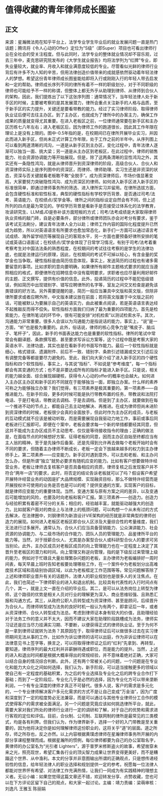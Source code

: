 # 值得收藏的青年律师成长图鉴
## 正文
来源：星瀚微法苑在知乎平台上，法学专业学生毕业后的就业发展问题一直是热门话题；腾讯将《令人心动的Offer》定位为“S级”（即Super）项目也可看出律师行业在全社会的受关注程度。但与此同时，法学专业的整体就业情况却不容乐观，过去三年中，麦克思研究院发布的《大学生就业报告》均将法学列为“红牌”专业，即失业量较大，就业率、月收入和就业满意度较低的专业。尽管看似光鲜的律师行业背后有许多不为人知的辛苦，但用法律创造价值带来的成就感依然驱动着年轻法律人的梦想。希望这份青年律师成长图鉴能给即将入行或刚刚入行的年轻人带去启发和一定的帮助。律师成长序列不同的律所有着不一样的职级划分，对于不同职级的律师也可能给予不一样的称谓，但整体上都无外乎从助理到律师、从律师到合伙人的架构，因此，我们提炼出了以下这张序列图：通常情况下，当年轻法律人处于新手区的时候，主要被考察的是其发展潜力，律所会重点关注新手的人格与品质，至于新手区的实力提升，关键还是要看带教的能力。经过了实习律师阶段、取得律师执业证后便可去往主办区。到了主办区，也就成为了律所中的办案主力，确保工作成果的质量就变得尤其重要。在进入老板区之前，一位律师通常要在新手区和主办区历练七八年左右；进入老板区后，因为律师工作的跑道很长，因此其工作年限在理论上是没有上限的。图中-0.5年指的是，在校期间已在律所开展毕业实习，并因此而进入新手区，但尚未正式计算工作年限，处于工作之前的半年中。从序列图上可以看到两道清晰的鸿沟，一道是从新手区到主办区，变化过程中，青年法律人逐渐可以独当一面、挑大梁；另一道是从主办区到老板区，在此过程中，律师的销售能力、社会资源协调能力等开始展现。但是，除了这两条清晰的显性鸿沟之外，其实还有一条隐性鸿沟，就是从律师晋升到资深律师的阶段，高级合伙人、合伙人和资深律师实际上是序列图中的资深区，而律师、律师助理、实习生还是非资深的状态，资深与否关键就看老板敢不敢“全脱手”。成为资深律师后，市场价值显著变高，大家要努力突破隐性鸿沟、成为资深区的律师。如何进入新手区进入新手区的标准很简单，即通过律师事务所的筛选、进入律所实习并留用。在律所选拔方面，会包含硬性标准和软性标准，典型的硬性指标有学校学历背景、是否通过司考/法考、英语能力、在校绩点/奖学金等。律所之间的指标设定自然会有不同，但上述所列的四点是最为常见的。学校学历背景是看新手是否接受过体系化的法学教育，攻读研究生、LLM或JD是弥补该方面短板的方式；司考/法考成绩是大家取得律师执业资格的敲门砖，自是必要条件，部分律所或律师团队亦会对考分有要求，鉴于该考试无法刷分，建议青年法律人全力以赴；律师工作内容的国际化程度提升已然成为趋势，所以对英语语言有所要求也愈加常态化，新手们一方面可以通过语言考试成绩、海外留学经历等展现自己的客观水平，另一方面也要预备好律所安排的笔试或英语口语面试；在校绩点/奖学金体现了日常学习情况，有别于司考/法考着重考察考生对中国法法条的熟悉程度，在校期间的考试往往考察的是学生的法律功底，也就是法律运行的原理，因此，在校期间的考试不可掉以轻心，有含金量的奖学金也当争取。硬性指标是由简历信息体现，事实上，发送简历的过程也有诸多需要留意的事项。比如求职的意向要明确，如果律所有邮件主题格式要求的就应当遵照相应的格式，即便律所在招聘信息中没有载明要求，求职者也应尽量利用好邮件的主题、正文撰写，提供有价值的信息。此外，投递简历的过程中不能犯低级错误，例如简历中出现错别字、错写应聘律所的名字等，室友之间交叉检查是避免该类错误的好方法。另外需要提醒的是，简历一般应当兼具中文版和英文版，但除非律所要求或者应聘外所，中文版本建议放在前面；若将英文版置于中文版之前的话，可能被默认为要展示自己的英语实力，由此被重点阅读，若是英语语言表达经不起推敲反而得不偿失。软性指标方面我们归纳了最为重要的四项能力。首先是检索能力，在律所笔试的环节中，很有可能安排“对机检索”以测试检索水平。其次，沟通能力非常重要。很多人会误以为沟通能力是指说话的能力，事实上，“说”是一方面，“听”也是极为重要的。此外，俗话说，律师的核心竞争力是“嘴皮子、脑瓜子、笔杆子”，因此，新手的书面表达能力也是重要的软性指标。律所的笔试中常常会有翻译题、条款撰写题、甚至要求写诉讼方案等，这个过程中既是考察大家的英语水平、法律功底，其实也是在看新手的书面写作能力。最后一个软性指标就是细心，格式错误、遗漏附件、前后不一致、错别字、条款引述错漏或交叉引述后没有调整完备等都是要尽力避免的。至此，我们向大家介绍了进入新手区的四个硬性指标和四个软性指标，事实上，与其说“指标”、不如说是“参考维度”，每一个指标都会有其变通的方式；也不是非要达成所有的指标才能进入新手区。只是说，相关的能力越全面、综合展现越硬核，获得令人心动的offer的概率也会越大。如何进入主办区主办区和新手区的不同就在于能够独当一面，即独立办案。什么样的素养可称之为能够独立办案？我们觉得，有三项素养是极其重要的。第一项素养——自推进能力。在新手阶段，更多的时候可能是执行带教布置的任务，带教说和法院打电话、于是打电话，带教说去调档、于是去调档。但是到了主办区，就要做到在每一个推进不动的节点上，都能自己去主动地解决、再推进。在成为律师但尚未进阶到资深律师的时候，老板很少会真的全面放手，但此时作为主办区的成员，与老板的互动模式就不应该是被动听取，而是需要展现自我驱动力地工作，事前或事后同老板进行汇报即可。即便在个案中，老板会要求每一个新的举措都要经其同意，但这并不能成为主办区成员不主动思考、仅仅是等待接收指令的理由；正确的做法是，在面临节点的时候想好方案、征得老板的同意，因而主办区自始至终都应当有主人翁的精神，至于是先操作后备案、还是先得到允许再去做每个老板开始时会有不同的要求，但随着主办律师不断成长，老板一定会下放越来越多的权力到主办律师手上。第二项素养——应变能力。新手区时遇到意外，可以去和老板、和主办问怎么办，但是所谓“独立”就势必要求有随机应变的能力。比如有客户想要做特许经营业务，老板让律师去复核客户是否具备相应的资质，律师复核之后发现客户并不符合“两年一店”的要求，此时，将否定的结论告诉老板就可以了吗？假设客户希望开展特许经营业务的动因是扩大品牌规模、实现融资目标，那么不做特许经营而是开展授权许可使用的业务是否也是可以的呢？提供变通的方案，实现客户的目标，就是律师应变能力的重要体现。当然，变通方案与原有方案之间的差异，以及变通后可能增加的风险，也要及时向老板和客户汇报。第三项素养——创造力。创造力与经验积累有着密不可分的关系；相应的，经验越丰富，就能驱动越强大的创造力。比如就客户面对的商业上与法律上的瓶颈问题，可以构想一个从未有过的方式去解决，在法律圈中，刘钢律师为新浪设计VIE架构的经历就是非常典型的律师创造力的展现。如何进入老板区老板区即合伙人区涉及大量综合性的考量维度，我们无法进行过多展开。通常认为，合伙人们应当具备营销能力、公众演讲能力、社会资源的协调能力、与二级市场的合作能力、团队人员的管理能力、品鉴律所平台的能力等。当然，对于授薪合伙人、尤其是办案型合伙人或科研型合伙人的要求可另当别论。此外，主办区成员对老板区成员的向上管理能力也在一定程度上决定了其晋升至老板区的潜力和时间。向上管理又称逆向管理，指的是下级反过来管理上级的能力，例如对于忙碌且大量处理繁杂问题的老板，主办律师为老板编排好一周时间表，每天早晨上班时告知老板要处理哪些工作，在一个案件中为老板划分出高难度技术区域和高级别协调区域，以此为老板框定工作范围等等。常见问题解答除了上述和律师职业晋升有关的话题外，法律人的职业规划也是很多人的关注焦点。在此，我们也简述一下律师职业的进入和退出机制。比较具有代表性的入行时间点有几个，其一，就是上文一直在介绍的毕业后。其二，是可以从法务岗位上转型为律师，这个路径的优势是相关人员对行业的理解更为深入、商业思维较强、且熟悉汇报和沟通方式。其三，从政府公职人员转型成为资深律师、甚至是顾问，后续晋升为合伙人。而律师转型成为法务的良好时机一般认为有两个，即拿证后一年，或者从资深律师、合伙人转型成为法总。考虑到律师证本身有较大的价值，且助理经验对于法务工作的意义并不太大，因而不建议大家在助理阶段跳槽成为法务，律师实习证还是应当尽力挂满实习期、不要断，以便获得正式的律师执业证。至于为何不是一拿到律师证就转为法务？其原因在于，取得律师证后可以做很多过去在实习律师期间无法从事的工作，比如作为诉讼律师的话可以出庭，作为非诉讼律师可以在法律意见书上签字等，换言之，可以将取得律师证之后的“红利”先拿到、再转型，要知道，律师序列的最大红利并非薪酬待遇或职位，而是能力的提升。当然，上述的进入和退出时间都是根据大概率得出的常规经验，并不意味着绝对正确，大家可以结合自身的情况综合判断。此外，还有两个常被关心的问题，一个问题是在专业化和能力大众化之间如何选择，我们认为，新手阶段，可以适当接触更多的领域以使自己有一定程度的基础积累，为之后的专业选择及专业化之后的跨专业合作打下基础；而到了一定阶段后，专业化几乎是必然的选择，因为专业化方可以带来垄断利润，一个有专业深度的律师才真正不可替代。很多人说，客户的需求是多元化的，一个专业律师解决客户多元化需求的方式不是让自己变成“万金油”，因为广度和深度到了一定的程度势必无法兼容，而是可以通过与其他专业律师分工合作的模式使得客户的需求被全面满足。另一个问题是究竟应该如何挑选律所平台，就此，需要大家对我们所处的律师行业进行一定的调研和了解，对于自己的优势和需求进行客观的定位和评估。目前，合伙制、公司制、互联网制的律所是最常见的三类模式，均是各有利弊。但我们认为，作为律界新手，选择一个好的入门带教是至关重要的，因为他将决定你是如何理解律师这份职业的，这将关乎“道”的层面。道之所存，师之所存也，反之亦然。以上内容根据黄璞虑律师在星瀚律师事务所开展的内部分享课程整理而成。根据星瀚所的惯例，每位律师都要为自己的办公室取名字，黄律师的办公室名为“光引者 Lighters”，源于普罗米修斯盗火的故事，希望凿穿未来之光，照亮现世，希望汇集各行业的顶尖智力成果让世界变得更美好，而不是糟蹋这个世界、从中渔利。本文的分享并非意图输出所谓的正确观点，只是想传递经验性的信息，给年轻法律人的职业选择和规划提供一定的参考。祝愿每一位法律人都能对世界怀有希望、对法律工作充满热情，让我们一同成为有实践精神的理想主义者。无讼小编：如果您觉得这篇文章还不错，欢迎转发分享、点赞收藏，您也可以在下方评论区留下自己的观点，和大家一起讨论。主编：靖力责编：梁萌审核：刘逸凡 王雅玉 陈丽娟